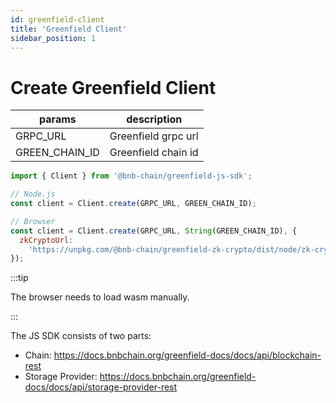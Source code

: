 ```yaml
---
id: greenfield-client
title: 'Greenfield Client'
sidebar_position: 1
---
```


# Create Greenfield Client

| params         | description         |
| -------------- | ------------------- |
| GRPC_URL       | Greenfield grpc url |
| GREEN_CHAIN_ID | Greenfield chain id |

```js
import { Client } from '@bnb-chain/greenfield-js-sdk';

// Node.js
const client = Client.create(GRPC_URL, GREEN_CHAIN_ID);

// Browser
const client = Client.create(GRPC_URL, String(GREEN_CHAIN_ID), {
  zkCryptoUrl:
    'https://unpkg.com/@bnb-chain/greenfield-zk-crypto/dist/node/zk-crypto.wasm',
});
```

:::tip

The browser needs to load wasm manually.

:::

The JS SDK consists of two parts:

- Chain: https://docs.bnbchain.org/greenfield-docs/docs/api/blockchain-rest
- Storage Provider: https://docs.bnbchain.org/greenfield-docs/docs/api/storage-provider-rest
